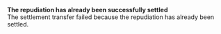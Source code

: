  
<Card title="003012" href="/development-resources/errors/codes/003012">  

 **The repudiation has already been successfully settled**  
 The settlement transfer failed because the repudiation has already been settled.  

</Card>